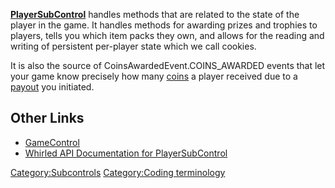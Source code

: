 '''[http://www.whirled.com/code/asdocs/com/whirled/game/PlayerSubControl.html PlayerSubControl]''' handles methods that are related to the state of the player in the game.  It handles methods for awarding prizes and trophies to players, tells you which item packs they own, and allows for the reading and writing of persistent per-player state which we call cookies.

It is also the source of CoinsAwardedEvent.COINS_AWARDED events that let your game know precisely how many [[currency#Coins|coins]] a player received due to a [[awarding coins|payout]] you initiated.

{{stub}}
== Other Links ==
*[[GameControl]]
*[http://www.whirled.com/code/asdocs/com/whirled/game/PlayerSubControl.html Whirled API Documentation for PlayerSubControl]

[[Category:Subcontrols]][[Category:Coding terminology]]